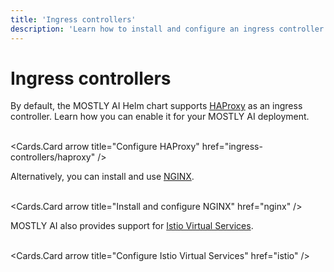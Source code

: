 ```yaml
---
title: 'Ingress controllers'
description: 'Learn how to install and configure an ingress controller for the Kubernetes cluster running MOSTLY AI if such a service is required.'
---
```



# Ingress controllers

By default, the MOSTLY AI Helm chart supports [HAProxy](https://www.haproxy.org/) as an ingress controller. Learn how you can enable it for your MOSTLY AI deployment.<br /><br />

<Cards.Card arrow title="Configure HAProxy" href="ingress-controllers/haproxy" />

Alternatively, you can install and use [NGINX](https://nginx.org/en/).<br /><br />

<Cards.Card arrow title="Install and configure NGINX" href="nginx" />

MOSTLY AI also provides support for [Istio Virtual Services](https://istio.io/latest/docs/reference/config/networking/virtual-service/).<br /><br />

<Cards.Card arrow title="Configure Istio Virtual Services" href="istio" />